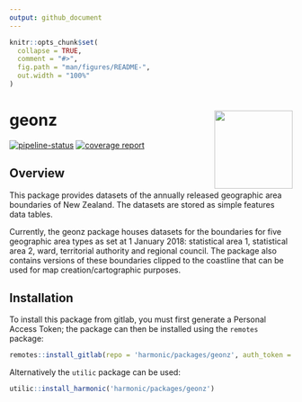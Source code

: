 ```yaml
---
output: github_document
---
```


<!-- README.md is generated from README.Rmd. Please edit that file -->

```r
knitr::opts_chunk$set(
  collapse = TRUE,
  comment = "#>",
  fig.path = "man/figures/README-",
  out.width = "100%"
)
```

# geonz <a href='https://gitlab.harmonic.co.nz/harmonic/packages/geonz'><img src = 'inst/figures/hex-geonz.png' align='right' height='139' /></a>

<!-- badges: start -->
[![pipeline-status](https://gitlab.harmonic.co.nz/harmonic/packages/geonz/badges/master/pipeline.svg)](https://gitlab.harmonic.co.nz/harmonic/packages/geonz/pipelines)
[![coverage report](https://gitlab.harmonic.co.nz/harmonic/packages/geonz/badges/master/coverage.svg)](https://gitlab.harmonic.co.nz/harmonic/packages/geonz/commits/master)

<!-- badges: end -->

## Overview

This package provides datasets of the annually released geographic area boundaries of New Zealand. The datasets are stored as simple features data tables.

Currently, the geonz package houses datasets for the boundaries for five geographic area types as set at 1 January 2018: statistical area 1, statistical area 2, ward, territorial authority and regional council. The package also contains versions of these boundaries clipped to the coastline that can be used for map creation/cartographic purposes.

## Installation

To install this package from gitlab, you must first generate a Personal Access Token; the package can then be installed using the `remotes` package:

``` r
remotes::install_gitlab(repo = 'harmonic/packages/geonz', auth_token = <PAT>, host = 'gitlab.harmonic.co.nz/')
```

Alternatively the `utilic` package can be used:

```r
utilic::install_harmonic('harmonic/packages/geonz')
```

